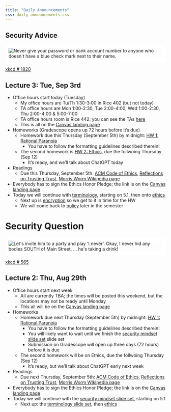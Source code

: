 ```yaml
---
title: "Daily Announcements"
css: daily-announcements.css
---
```



## Security Advice
::: {.stretch}
![](https://imgs.xkcd.com/comics/security_advice.png){title="Never give your password or bank account number to anyone who doesn&#39;t have a blue check mark next to their name." style='border:10px solid white' srcset="https://imgs.xkcd.com/comics/security_advice_2x.png 2x" }
:::
::: {.r-stack}
[xkcd \# 1820](https://xkcd.com/1820)
:::



## Lecture 3: Tue, Sep 3rd
- Office hours start today (Tuesday)
  - My office hours are Tu/Th 1:30-3:00 in Rice 402 (but not today)
  - TA office hours are Mon 1:00-2:30, Tue 2:00-4:00, Wed 1:00-2:30, Thu 2:00-4:00 & 5:00-7:00
  - TA office hours room is Rice 442; you can see the TAs [here](https://andromeda.cs.virginia.edu/ics/tas/)
  - This is all on the [Canvas landing page](https://canvas.its.virginia.edu/courses/136577)
- Homeworks (Gradescope opens up 72 hours before it's due)
  - Homework due this Thursday (September 5th) by midnight: [HW 1: Rational Paranoia](../hws/hw-paranoia-tabbed.html)
    - You have to follow the formatting guidelines described therein!
  - The second homework is [HW 2: Ethics](../hws/hw-ethics-tabbed.html), due the follwoing Thursday (Sep 12)
    - It's ready, and we'll talk about ChatGPT today
- Readings
  - Due this Thursday, September 5th: [ACM Code of Ethics](https://www.acm.org/code-of-ethics), [Reflections on Trusting Trust](https://dl.acm.org/citation.cfm?id=358210), [Morris Worm Wikipedia page](https://en.wikipedia.org/wiki/Morris_worm)
- Everybody has to sign the Ethics Honor Pledge; the link is on the [Canvas landing page](https://canvas.its.virginia.edu/courses/136577)
- Today we will continue with [terminology](../slides/terminology.html#/), starting on 5.1, then onto [ethics](../slides/ethics.html#/)
  - Next up is [encryption](../slides/encryption.html#/) so we get to it in time for the HW
  - We will come back to [policy](../slides/policy.html#/) later in the semester



# Security Question
::: {.stretch}
![](https://imgs.xkcd.com/comics/security_question.png){title="Let&#39;s invite him to a party and play &#39;I never&#39;.  Okay, I never hid any bodies SOUTH of Main Street. ... he&#39;s taking a drink!" style='border:10px solid white'  }
:::
::: {.r-stack}
[xkcd \# 565](https://xkcd.com/565)
:::



## Lecture 2: Thu, Aug 29th
- Office hours start next week
  - All are currently TBA; the times will be posted this weekend, but the locations may not be ready until Monday
  - This all will be on the [Canvas landing page](https://canvas.its.virginia.edu/courses/136577)
- Homeworks
  - Homework due next Thursday (September 5th) by midnight: [HW 1: Rational Paranoia](../hws/hw-paranoia-tabbed.html)
    - You have to follow the formatting guidelines described therein!
    - You will likely want to wait until we finish the [security mindset slide set](../slides/security-mindset.html#/) slide set
    - Submission on Gradescope will open up three days (72 hours) before it is due
  - The second homework will be on Ethics, due the follwoing Thursday (Sep 12)
  	- It's ready, but we'll talk about ChatGPT early next week
- Readings
  - Due next Thursday, September 5th: [ACM Code of Ethics](https://www.acm.org/code-of-ethics), [Reflections on Trusting Trust](https://dl.acm.org/citation.cfm?id=358210), [Morris Worm Wikipedia page](https://en.wikipedia.org/wiki/Morris_worm)
- Everybody has to sign the Ethics Honor Pledge; the link is on the [Canvas landing page](https://canvas.its.virginia.edu/courses/136577)
- Today we will continue with the [security mindset slide set](../slides/security-mindset.html#/), starting on 5.1
  - Next up: the [terminology slide set](../slides/terminology.html#/), then [ethics](../slides/ethics.html#/)
